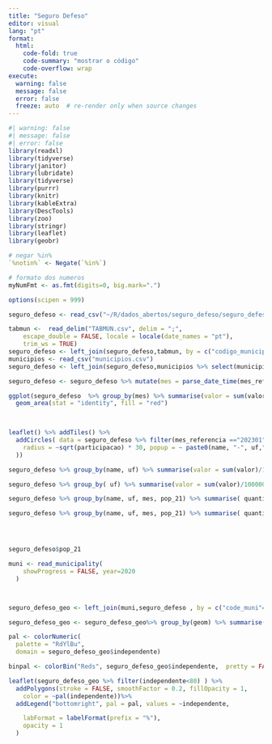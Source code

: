 ```yaml
---
title: "Seguro Defeso"
editor: visual
lang: "pt"
format:
  html:
    code-fold: true
    code-summary: "mostrar o código"
    code-overflow: wrap
execute:
  warning: false
  message: false
  error: false
  freeze: auto  # re-render only when source changes  
---
```


```r
#| warning: false
#| message: false
#| error: false
library(readxl)
library(tidyverse)
library(janitor)
library(lubridate)
library(tidyverse)
library(purrr)
library(knitr)
library(kableExtra)
library(DescTools)
library(zoo)
library(stringr)
library(leaflet)
library(geobr)
```

```r
# negar %in%
`%notin%` <- Negate(`%in%`)

# formato dos numeros
myNumFmt <- as.fmt(digits=0, big.mark=".")

options(scipen = 999)
```

```r
seguro_defeso <- read_csv("~/R/dados_abertos/seguro_defeso/seguro_defeso.csv")
```

```r
tabmun <-  read_delim("TABMUN.csv", delim = ";", 
    escape_double = FALSE, locale = locale(date_names = "pt"), 
    trim_ws = TRUE)
seguro_defeso <- left_join(seguro_defeso,tabmun, by = c("codigo_municipio_siafi"=  "municipio"))
municipios <- read_csv("municipios.csv")
seguro_defeso <- left_join(seguro_defeso,municipios %>% select(municipio, name, is_capital,mesoregion,microregion,rgint,rgi, pop_21 ,lon,lat), by = c("codigo_ibge"="municipio"))

seguro_defeso <- seguro_defeso %>% mutate(mes = parse_date_time(mes_referencia,"ym"), participacao = quantidade/pop_21*100, independente = 100-participacao)
```

```r

ggplot(seguro_defeso  %>% group_by(mes) %>% summarise(valor = sum(valor)/1000000000), aes(x=mes, y=valor)) + 
  geom_area(stat = "identity", fill = "red")
   
```

```r

```

```r
leaflet() %>% addTiles() %>%
  addCircles( data = seguro_defeso %>% filter(mes_referencia =="202301", participacao>5), color = "red", weight = 1,
    radius = ~sqrt(participacao) * 30, popup = ~ paste0(name, "-", uf," ",Format( valor, fmt=myNumFmt)
  ))
```

```r
seguro_defeso %>% group_by(name, uf) %>% summarise(valor = sum(valor)/1000000) %>% arrange(desc(valor)) %>% head(20) %>% kable(col.names = c("Município" ,"UF", "Valor  (R$ mi)"), digits = 1, format.args = list(big.mark = ".", decimal.mark = ",") )

seguro_defeso %>% group_by( uf) %>% summarise(valor = sum(valor)/1000000) %>% arrange(desc(valor))  %>% kable(col.names = c("UF", "Valor (R$ mi)"), digits = 1, format.args = list(big.mark = ".", decimal.mark = ",") )

seguro_defeso %>% group_by(name, uf, mes, pop_21) %>% summarise( quantidade, participacao) %>% filter(participacao>30)%>% arrange(desc(participacao))%>% kable(col.names = c("Município" ,"UF", "Mês", "População em 2021", "Beneficiários","Participação"), digits = 1, format.args = list(big.mark = ".", decimal.mark = ",") )

seguro_defeso %>% group_by(name, uf, mes, pop_21) %>% summarise( quantidade, participacao) %>% filter(participacao<5)%>% arrange((participacao)) %>% head(100)%>% kable(col.names = c("Município" ,"UF", "Mês", "População em 2021", "Beneficiários","Participação"), digits = 1, format.args = list(big.mark = ".", decimal.mark = ",") )




seguro_defeso$pop_21
```

```r
muni <- read_municipality(
    showProgress = FALSE, year=2020
  )



seguro_defeso_geo <- left_join(muni,seguro_defeso , by = c("code_muni"="codigo_ibge"))

seguro_defeso_geo <- seguro_defeso_geo%>% group_by(geom) %>% summarise(independente = min(independente))

pal <- colorNumeric(
  palette = "RdYlBu",
  domain = seguro_defeso_geo$independente)

binpal <- colorBin("Reds", seguro_defeso_geo$independente,  pretty = FALSE)

leaflet(seguro_defeso_geo %>% filter(independente<80) ) %>%
  addPolygons(stroke = FALSE, smoothFactor = 0.2, fillOpacity = 1,
    color = ~pal(independente))%>%
  addLegend("bottomright", pal = pal, values = ~independente,

    labFormat = labelFormat(prefix = "%"),
    opacity = 1
  )
```
